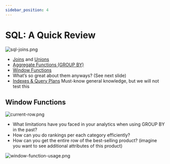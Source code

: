 ```yaml
---
sidebar_position: 4
---
```


# SQL: A Quick Review

<div style={{textAlign: 'center'}}>

![sql-joins.png](./assets/sql-joins.png)

</div>


* [Joins](https://www.w3schools.com/sql/sql_join.asp) and [Unions](https://www.w3schools.com/sql/sql_union.asp)
* [Aggregate Functions (GROUP BY)](https://www.w3schools.com/sql/sql_groupby.asp)
* [Window Functions](https://mode.com/sql-tutorial/sql-window-functions/)
* What’s so great about them anyways? (See next slide)
* [Indexes & Query Plans](https://www.khanacademy.org/computing/computer-programming/sql/relational-queries-in-sql/a/more-efficient-sql-with-query-planning-and-optimization)
Must-know general knowledge, but we will not test this

## Window Functions

<div style={{textAlign: 'center'}}>

![current-row.png](./assets/current-row.png)

</div>

* What limitations have you faced in your analytics when using GROUP BY in the past?
* How can you do rankings per each category efficiently?
* How can you get the entire row of the best-selling product? (imagine you want to see additional attributes of this product)

<div style={{textAlign: 'center'}}>

![window-function-usage.png](./assets/window-function-usage.png)

</div>